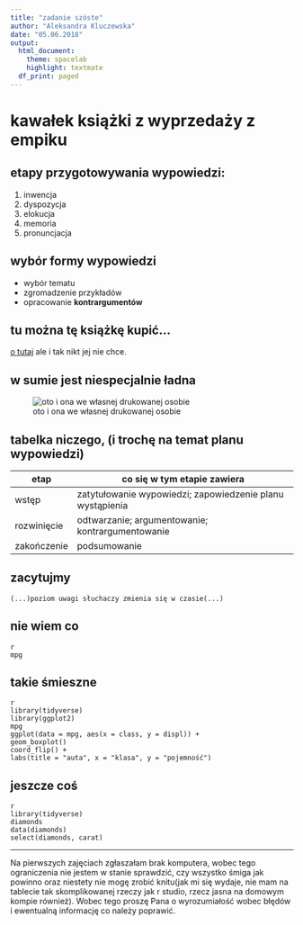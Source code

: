```yaml
---
title: "zadanie szóste"
author: "Aleksandra Kluczewska"
date: "05.06.2018"
output:
  html_document:
    theme: spacelab
    highlight: textmate
  df_print: paged
---
```

# kawałek książki z wyprzedaży z empiku

## etapy przygotowywania wypowiedzi:
1. inwencja
2. dyspozycja
3. elokucja
4. memoria
5. pronuncjacja

## wybór formy wypowiedzi
+ wybór tematu
+ zgromadzenie przykładów
+ opracowanie **kontrargumentów**

## tu można tę książkę kupić...
[o tutaj](http://sklep.wsip.pl/produkty/matura-2018-repetytorium-jezyk-polski-zakres-podstawowy-zdaszto-26409/)
ale i tak nikt jej nie chce.

## w sumie jest niespecjalnie ładna
![oto i ona we własnej drukowanej osobie](yyynie.jpg)

## tabelka niczego, (i trochę na temat planu wypowiedzi)
| etap | co się w tym etapie zawiera |
|------------|--------------|
| wstęp | zatytułowanie wypowiedzi; zapowiedzenie planu wystąpienia |
| rozwinięcie | odtwarzanie; argumentowanie; kontrargumentowanie |
| zakończenie | podsumowanie | 

## zacytujmy
`(...)poziom uwagi słuchaczy zmienia się w czasie(...)`

## nie wiem co
```
{r}
mpg
```

## takie śmieszne

```
{r echo=FALSE, message=FALSE, warning=FALSE}
library(tidyverse)
library(ggplot2)
mpg
ggplot(data = mpg, aes(x = class, y = displ)) +
geom_boxplot() 
coord_flip() +
labs(title = "auta", x = "klasa", y = "pojemność")
```
## jeszcze coś
```
{r echo=FALSE, message=FALSE, warning=FALSE}
library(tidyverse)
diamonds
data(diamonds)
select(diamonds, carat)
```
---

Na pierwszych zajęciach zgłaszałam brak komputera, wobec tego ograniczenia nie jestem w stanie sprawdzić, czy wszystko śmiga jak powinno oraz niestety nie mogę zrobić knitu(jak mi się wydaje, nie mam na tablecie tak skomplikowanej rzeczy jak r studio, rzecz jasna na domowym kompie również). Wobec tego proszę Pana o wyrozumiałość wobec błędów i ewentualną informację co należy poprawić. 
